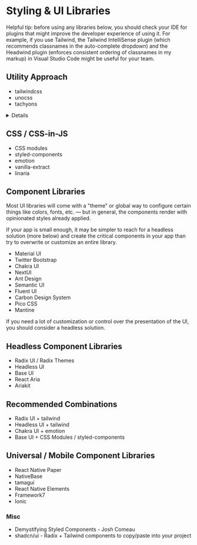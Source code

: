 
# Styling & UI Libraries

<Note>
  Helpful tip: before using any libraries below, you should check your IDE for
  plugins that might improve the developer experience of using it. For example,
  if you use Tailwind, the <Resource url='https://marketplace.visualstudio.com/items?itemName=bradlc.vscode-tailwindcss'>Tailwind
  IntelliSense</Resource>
  plugin (which recommends classnames in the auto-complete dropdown) and the
  <Resource url='https://marketplace.visualstudio.com/items?itemName=heybourn.headwind'>Headwind</Resource>
  plugin (enforces consistent ordering of classnames in my markup) in Visual
  Studio Code might be useful for your team.
</Note>

## Utility Approach
  - <Resource url='https://www.npmjs.com/package/tailwindcss'>tailwindcss</Resource>
  - <Resource url='https://www.npmjs.com/package/unocss'>unocss</Resource>
  - <Resource url='https://www.npmjs.com/package/tachyons'>tachyons</Resource>

<Details icon='resources' label='More Tailwind Tips & Resources'>
  - Use the <Resource url='https://marketplace.visualstudio.com/items?itemName=moalamri.inline-fold'>inline fold</Resource> vscode plugin to collapse long className strings when you're not focused on them with the cursor - Inspired by <Resource url='https://twitter.com/housecor/status/1615790145751367712?s=20'>Cory House</Resource>
  - The <Resource url='https://marketplace.visualstudio.com/items?itemName=bradlc.vscode-tailwindcss'>Tailwind IntelliSense</Resource> vscode plugin gives you auto-complete
  - The <Resource url='https://marketplace.visualstudio.com/items?itemName=heybourn.headwind'>Headwind</Resource> vscode plugin enforces consistent ordering of classnames markup
  - If you purchase <Resource url='https://tailwindui.com/'>tailwind.ui</Resource> you'll get access to tons of pre-made components + templates
  - <Resource url='https://ui.shadcn.com/'>shadcn/ui</Resource> - Open Source UI Components
  - <Resource url='https://preline.co/'>Preline</Resource> - Open Source UI Components
  - <Resource url='https://github.com/aniftyco/awesome-tailwindcss'>awesome-tailwindcss</Resource> repository on github.com is full of awesome stuff
  
</Details>

## CSS / CSS-in-JS
  - <Resource url='https://github.com/css-modules/css-modules/blob/master/docs/css-modules-with-react.md'>CSS modules</Resource>
  - <Resource url='https://www.npmjs.com/package/styled-components'>styled-components</Resource>
  - <Resource url='https://www.npmjs.com/package/@emotion/css'>emotion</Resource>
  - <Resource url='https://www.npmjs.com/package/@vanilla-extract/css'>vanilla-extract</Resource>
  - <Resource url='https://www.npmjs.com/package/linaria'>linaria</Resource>

## Component Libraries

Most UI libraries will come with a "theme" or global way to configure certain things like colors, fonts, etc. — but in general, the components render with opinionated styles already applied.

If your app is small enough, it may be simpler to reach for a headless solution (more below) and create the critical components in your app than try to overwrite or customize an entire library.

- <Resource url='https://www.npmjs.com/package/@mui/material'>Material UI</Resource>
- <Resource url='https://www.npmjs.com/package/react-bootstrap'>Twitter Bootstrap</Resource>
- <Resource url='https://www.npmjs.com/package/@chakra-ui/react'>Chakra UI</Resource>
- <Resource url='https://www.npmjs.com/package/@nextui-org/react'>NextUI</Resource>
- <Resource url='https://www.npmjs.com/package/antd'>Ant Design</Resource>
- <Resource url='https://www.npmjs.com/package/semantic-ui-react'>Semantic UI</Resource>
- <Resource url='https://www.npmjs.com/package/@fluentui/react-components'>Fluent UI</Resource>
- <Resource url='https://www.npmjs.com/package/@carbon/react'>Carbon Design System</Resource>
- <Resource url='https://www.npmjs.com/package/@picocss/pico'>Pico CSS</Resource>
- <Resource url='https://www.npmjs.com/package/@mantine/core'>Mantine</Resource>

<Note>
  If you need a lot of customization or control over the presentation of the UI,
  you should consider a headless solution.
</Note>

## Headless Component Libraries

- <Resource url='https://www.npmjs.com/package/@radix-ui/primitive'>Radix UI</Resource> / <Resource url='https://www.radix-ui.com/'>Radix Themes</Resource>
- <Resource url='https://www.npmjs.com/package/@headlessui/react'>Headless UI</Resource>
- <Resource url='https://www.npmjs.com/package/@mui/base'>Base UI</Resource>
- <Resource url='https://www.npmjs.com/package/react-aria'>React Aria</Resource>
- <Resource url='https://www.npmjs.com/package/@ariakit/react'>Ariakit</Resource>

## Recommended Combinations

- <Resource url='https://www.npmjs.com/package/@radix-ui/primitive'>Radix UI</Resource> + <Resource url='https://www.npmjs.com/package/tailwindcss'>tailwind</Resource>
- <Resource url='https://www.npmjs.com/package/@headlessui/react'>Headless UI</Resource> + <Resource url='https://www.npmjs.com/package/tailwindcss'>tailwind</Resource>
- <Resource url='https://www.npmjs.com/package/@chakra-ui/react'>Chakra UI</Resource> + <Resource url='https://www.npmjs.com/package/@emotion/css'>emotion</Resource>
- <Resource url='https://www.npmjs.com/package/@mui/base'>Base UI</Resource> + <Resource url='https://vitejs.dev/guide/features.html#css-modules'>CSS Modules</Resource> / <Resource url='https://www.npmjs.com/package/styled-components'>styled-components</Resource>

## Universal / Mobile Component Libraries
- <Resource url='https://www.npmjs.com/package/react-native-paper'>React Native Paper</Resource>
- <Resource url='https://nativebase.io/'>NativeBase</Resource>
- <Resource url='https://tamagui.dev/docs/intro/introduction'>tamagui</Resource>
- <Resource url='https://www.npmjs.com/package/@rneui/base'>React Native Elements</Resource>
- <Resource url='https://framework7.io/'>Framework7</Resource>
- <Resource url='https://ionicframework.com/docs/'>Ionic</Resource>



### Misc

- <Resource url='https://www.joshwcomeau.com/react/demystifying-styled-components/'>Demystifying Styled Components - Josh Comeau</Resource>
- <Resource url='https://ui.shadcn.com/docs'>shadcn/ui</Resource> - Radix + Tailwind components to copy/paste into your project
